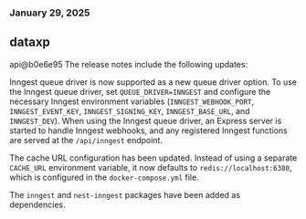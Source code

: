 ### January 29, 2025
## dataxp

api@b0e6e95
The release notes include the following updates:

Inngest queue driver is now supported as a new queue driver option. To use the Inngest queue driver, set `QUEUE_DRIVER=INNGEST` and configure the necessary Inngest environment variables (`INNGEST_WEBHOOK_PORT`, `INNGEST_EVENT_KEY`, `INNGEST_SIGNING_KEY`, `INNGEST_BASE_URL`, and `INNGEST_DEV`). When using the Inngest queue driver, an Express server is started to handle Inngest webhooks, and any registered Inngest functions are served at the `/api/inngest` endpoint.

The cache URL configuration has been updated. Instead of using a separate `CACHE_URL` environment variable, it now defaults to `redis://localhost:6380`, which is configured in the `docker-compose.yml` file.

The `inngest` and `nest-inngest` packages have been added as dependencies.